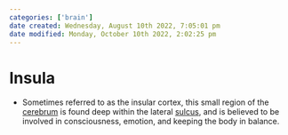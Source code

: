 ```yaml
---
categories: ['brain']
date created: Wednesday, August 10th 2022, 7:05:01 pm
date modified: Monday, October 10th 2022, 2:02:25 pm
---
```


# Insula
- Sometimes referred to as the insular cortex, this small region of the [cerebrum](Cerebrum.qmd) is found deep within the lateral [sulcus](Sulcus.qmd), and is believed to be involved in consciousness, emotion, and keeping the body in balance.



